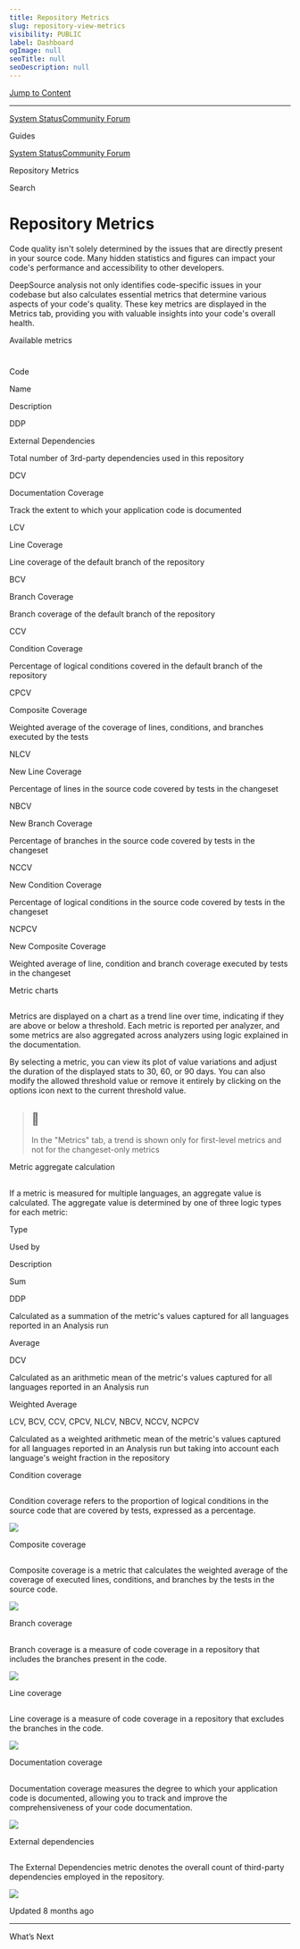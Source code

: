 ```yaml
---
title: Repository Metrics
slug: repository-view-metrics
visibility: PUBLIC
label: Dashboard
ogImage: null
seoTitle: null
seoDescription: null
---
```

[Jump to Content](#content)

* * *

[System Status](https://deepsourcestatus.com/)[Community Forum](https://discuss.deepsource.com/)

Guides

[System Status](https://deepsourcestatus.com/)[Community Forum](https://discuss.deepsource.com/)

Repository Metrics

Search

Repository Metrics
==================

Code quality isn't solely determined by the issues that are directly present in your source code. Many hidden statistics and figures can impact your code's performance and accessibility to other developers.

DeepSource analysis not only identifies code-specific issues in your codebase but also calculates essential metrics that determine various aspects of your code's quality. These key metrics are displayed in the Metrics tab, providing you with valuable insights into your code's overall health.

Available metrics

[](#available-metrics)
===========================================

Code

Name

Description

DDP

External Dependencies

Total number of 3rd-party dependencies used in this repository

DCV

Documentation Coverage

Track the extent to which your application code is documented

LCV

Line Coverage

Line coverage of the default branch of the repository

BCV

Branch Coverage

Branch coverage of the default branch of the repository

CCV

Condition Coverage

Percentage of logical conditions covered in the default branch of the repository

CPCV

Composite Coverage

Weighted average of the coverage of lines, conditions, and branches executed by the tests

NLCV

New Line Coverage

Percentage of lines in the source code covered by tests in the changeset

NBCV

New Branch Coverage

Percentage of branches in the source code covered by tests in the changeset

NCCV

New Condition Coverage

Percentage of logical conditions in the source code covered by tests in the changeset

NCPCV

New Composite Coverage

Weighted average of line, condition and branch coverage executed by tests in the changeset

Metric charts

[](#metric-charts)
-----------------------------------

Metrics are displayed on a chart as a trend line over time, indicating if they are above or below a threshold. Each metric is reported per analyzer, and some metrics are also aggregated across analyzers using logic explained in the documentation.

By selecting a metric, you can view its plot of value variations and adjust the duration of the displayed stats to 30, 60, or 90 days. You can also modify the allowed threshold value or remove it entirely by clicking on the options icon next to the current threshold value.

> 📘
> --
> 
> In the "Metrics" tab, a trend is shown only for first-level metrics and not for the changeset-only metrics

Metric aggregate calculation

[](#metric-aggregate-calculation)
-----------------------------------------------------------------

If a metric is measured for multiple languages, an aggregate value is calculated. The aggregate value is determined by one of three logic types for each metric:

Type

Used by

Description

Sum

DDP

Calculated as a summation of the metric's values captured for all languages reported in an Analysis run

Average

DCV

Calculated as an arithmetic mean of the metric's values captured for all languages reported in an Analysis run

Weighted Average

LCV, BCV, CCV, CPCV, NLCV, NBCV, NCCV, NCPCV

Calculated as a weighted arithmetic mean of the metric's values captured for all languages reported in an Analysis run but taking into account each language's weight fraction in the repository

Condition coverage

[](#condition-coverage)
---------------------------------------------

Condition coverage refers to the proportion of logical conditions in the source code that are covered by tests, expressed as a percentage.

![](https://files.readme.io/7f0aed2-condition_coverage.png)

Composite coverage

[](#composite-coverage)
---------------------------------------------

Composite coverage is a metric that calculates the weighted average of the coverage of executed lines, conditions, and branches by the tests in the source code.

![](https://files.readme.io/0def665-composite_coverage.png)

Branch coverage

[](#branch-coverage)
---------------------------------------

Branch coverage is a measure of code coverage in a repository that includes the branches present in the code.

![](https://files.readme.io/f0f5ef8-branch_coverage.png)

Line coverage

[](#line-coverage)
-----------------------------------

Line coverage is a measure of code coverage in a repository that excludes the branches in the code.

![](https://files.readme.io/0d949c0-line_coverage.png)

Documentation coverage

[](#documentation-coverage)
-----------------------------------------------------

Documentation coverage measures the degree to which your application code is documented, allowing you to track and improve the comprehensiveness of your code documentation.

![](https://files.readme.io/508ad2e-documentation_coverage.png)

External dependencies

[](#external-dependencies)
---------------------------------------------------

The External Dependencies metric denotes the overall count of third-party dependencies employed in the repository.

![](https://files.readme.io/e179ebc-external_dependencies.png)

Updated 8 months ago

* * *

What’s Next
